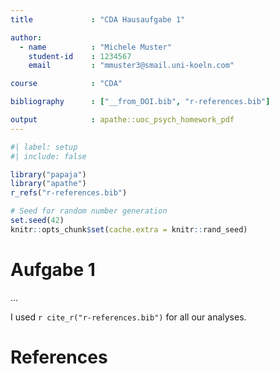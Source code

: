 ```yaml
---
title             : "CDA Hausaufgabe 1"

author: 
  - name          : "Michele Muster"
    student-id    : 1234567
    email         : "mmuster3@smail.uni-koeln.com"

course            : "CDA"

bibliography      : ["__from_DOI.bib", "r-references.bib"]

output            : apathe::uoc_psych_homework_pdf
---
```


```r
#| label: setup
#| include: false

library("papaja")
library("apathe")
r_refs("r-references.bib")

# Seed for random number generation
set.seed(42)
knitr::opts_chunk$set(cache.extra = knitr::rand_seed)
```


# Aufgabe 1

...


I used `r cite_r("r-references.bib")` for all our analyses.

# References

:::{#refs}
:::
